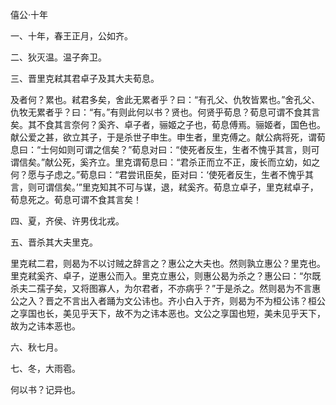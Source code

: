 

僖公·十年

一、十年，春王正月，公如齐。

二、狄灭温。温子奔卫。

三、晋里克弒其君卓子及其大夫荀息。

及者何？累也。弒君多矣，舍此无累者乎？曰：“有孔父、仇牧皆累也。”舍孔父、仇牧无累者乎？曰：“有。”有则此何以书？贤也。何贤乎荀息？荀息可谓不食其言矣。其不食其言奈何？奚齐、卓子者，骊姬之子也，荀息傅焉。骊姬者，国色也。献公爱之甚，欲立其子，于是杀世子申生。申生者，里克傅之。献公病将死，谓荀息曰：“士何如则可谓之信矣？”荀息对曰：“使死者反生，生者不愧乎其言，则可谓信矣。”献公死，奚齐立。里克谓荀息曰：“君杀正而立不正，废长而立幼，如之何？愿与子虑之。”荀息曰：“君尝讯臣矣，臣对曰：‘使死者反生，生者不愧乎其言，则可谓信矣。’”里克知其不可与谋，退，弒奚齐。荀息立卓子，里克弒卓子，荀息死之。荀息可谓不食其言矣！

四、夏，齐侯、许男伐北戎。

五、晋杀其大夫里克。

里克弒二君，则曷为不以讨贼之辞言之？惠公之大夫也。然则孰立惠公？里克也。里克弒奚齐、卓子，逆惠公而入。里克立惠公，则惠公曷为杀之？惠公曰：“尔既杀夫二孺子矣，又将图寡人，为尔君者，不亦病乎？”于是杀之。然则曷为不言惠公之入？晋之不言出入者踊为文公讳也。齐小白入于齐，则曷为不为桓公讳？桓公之享国也长，美见乎天下，故不为之讳本恶也。文公之享国也短，美未见乎天下，故为之讳本恶也。

六、秋七月。

七、冬，大雨雹。

何以书？记异也。

